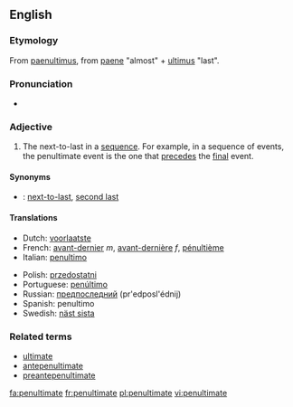 ==English==
===Etymology===
From {{L.}} [[paenultimus]], from [[paene]] "almost" + [[ultimus]] "last".

===Pronunciation===
{{IPA|/pɪ'nʌltɪmət/}}
*{{audio|en-us-penultimate.ogg|Audio (US)}}

===Adjective===
{{en-adj|-}}

# The next-to-last in a [[sequence]]. For example, in a sequence of events, the penultimate event is the one that [[precede]]s the [[final]] event.

====Synonyms====
*{{italbrac|the next-to-last}}: [[next-to-last]], [[second last]]

====Translations====
{{top}}
*Dutch: [[voorlaatste]]
*French: [[avant-dernier]] ''m'', [[avant-dernière]] ''f'', [[pénultième]]
*Italian: [[penultimo]]
{{mid}}
*Polish: [[przedostatni]]
*Portuguese: [[penúltimo]]
*Russian: [[предпоследний]] (pr'edposl'édnij)
*Spanish: penultimo
*Swedish: [[näst sista]]
{{bottom}}

===Related terms===
*[[ultimate]]
*[[antepenultimate]]
*[[preantepenultimate]]

[[fa:penultimate]]
[[fr:penultimate]]
[[pl:penultimate]]
[[vi:penultimate]]